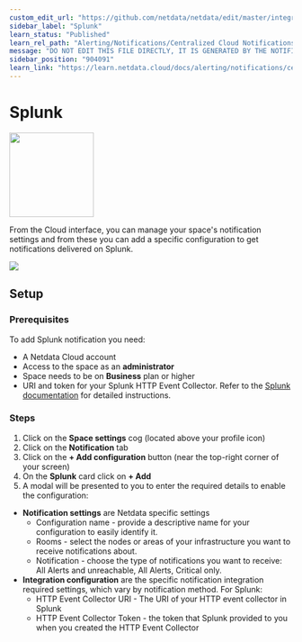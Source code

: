 ```yaml
---
custom_edit_url: "https://github.com/netdata/netdata/edit/master/integrations/cloud-notifications/metadata.yaml"
sidebar_label: "Splunk"
learn_status: "Published"
learn_rel_path: "Alerting/Notifications/Centralized Cloud Notifications"
message: "DO NOT EDIT THIS FILE DIRECTLY, IT IS GENERATED BY THE NOTIFICATION'S metadata.yaml FILE"
sidebar_position: "904091"
learn_link: "https://learn.netdata.cloud/docs/alerting/notifications/centralized-cloud-notifications/splunk"
---
```



# Splunk


<img src="https://netdata.cloud/img/splunk-black.svg" width="150"/>


From the Cloud interface, you can manage your space's notification settings and from these you can add a specific configuration to get notifications delivered on Splunk.


<img src="https://img.shields.io/badge/maintained%20by-Netdata-%2300ab44" />

## Setup

### Prerequisites

To add Splunk notification you need:

- A Netdata Cloud account
- Access to the space as an **administrator**
- Space needs to be on **Business** plan or higher
- URI and token for your Splunk HTTP Event Collector. Refer to the [Splunk documentation](https://docs.splunk.com/Documentation/Splunk/latest/Data/UsetheHTTPEventCollector) for detailed instructions.

### Steps

1. Click on the **Space settings** cog (located above your profile icon)
2. Click on the **Notification** tab
3. Click on the **+ Add configuration** button (near the top-right corner of your screen)
4. On the **Splunk** card click on **+ Add**
5. A modal will be presented to you to enter the required details to enable the configuration:
  - **Notification settings** are Netdata specific settings
      - Configuration name - provide a descriptive name for your configuration to easily identify it.
      - Rooms - select the nodes or areas of your infrastructure you want to receive notifications about.
      - Notification - choose the type of notifications you want to receive: All Alerts and unreachable, All Alerts, Critical only.
  - **Integration configuration** are the specific notification integration required settings, which vary by notification method. For Splunk:
      - HTTP Event Collector URI - The URI of your HTTP event collector in Splunk
      - HTTP Event Collector Token - the token that Splunk provided to you when you created the HTTP Event Collector


